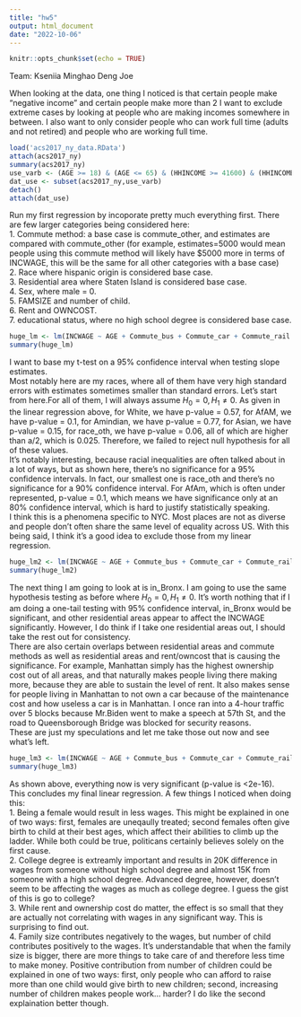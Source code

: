 ```yaml
---
title: "hw5"
output: html_document
date: "2022-10-06"
---
```


```r
knitr::opts_chunk$set(echo = TRUE)
```
Team: Kseniia Minghao Deng Joe

When looking at the data, one thing I noticed is that certain people make "negative income" and certain people make more than 2 I want to exclude extreme cases by looking at people who are making incomes somewhere in between. I also want to only consider people who can work full time (adults and not retired) and people who are working full time.

```r
load('acs2017_ny_data.RData')
attach(acs2017_ny)
summary(acs2017_ny)
use_varb <- (AGE >= 18) & (AGE <= 65) & (HHINCOME >= 41600) & (HHINCOME <= 140900) & (UHRSWORK >= 35)
dat_use <- subset(acs2017_ny,use_varb)
detach()
attach(dat_use)
```

Run my first regression by incoporate pretty much everything first. There are few larger categories being considered here: \
1. Commute method: a base case is commute_other, and estimates are compared with commute_other (for example, estimates=5000 would mean people using this commute method will likely have $5000 more in terms of INCWAGE, this will be the same for all other categories with a base case) \
2. Race where hispanic origin is considered base case. \
3. Residential area where Staten Island is considered base case. \
4. Sex, where male = 0. \
5. FAMSIZE and number of child. \
6. Rent and OWNCOST. \
7. educational status, where no high school degree is considered base case. \

```r
huge_lm <- lm(INCWAGE ~ AGE + Commute_bus + Commute_car + Commute_rail + Commute_subway + has_AnyHealthIns + white + AfAm + Amindian + Asian + race_oth + in_Nassau + in_Westchester + in_Queens + in_Bronx + in_Brooklyn + in_Manhattan + female + NCHILD + FAMSIZE + RENT + OWNCOST + educ_hs + educ_somecoll + educ_college + educ_advdeg)
summary(huge_lm)
```
I want to base my t-test on a 95% confidence interval when testing slope estimates. \
Most notably here are my races, where all of them have very high standard errors with estimates sometimes smaller than standard errors. Let's start from here.For all of them, I will always assume $H_0 = 0, H_1 \ne 0$. As given in the linear regression above, for White, we have p-value = 0.57, for AfAM, we have p-value = 0.1, for Amindian, we have p-value = 0.77, for Asian, we have p-value = 0.15, for race_oth, we have p-value = 0.06, all of which are higher than a/2, which is 0.025. Therefore, we failed to reject null hypothesis for all of these values. \
It's notably interesting, because racial inequalities are often talked about in a lot of ways, but as shown here, there's no significance for a 95% confidence intervals. In fact, our smallest one is race_oth and there's no significance for a 90% confidence interval. For AfAm, which is often under represented, p-value = 0.1, which means we have significance only at an 80% confidence interval, which is hard to justify statistically speaking. \
I think this is a phenomena specific to NYC. Most places are not as diverse and people don't often share the same level of equality across US. With this being said, I think it's a good idea to exclude those from my linear regression.

```r
huge_lm2 <- lm(INCWAGE ~ AGE + Commute_bus + Commute_car + Commute_rail + Commute_subway + has_AnyHealthIns + in_Nassau + in_Westchester + in_Queens + in_Bronx + in_Brooklyn + in_Manhattan + female + NCHILD + FAMSIZE + RENT + OWNCOST + educ_hs + educ_somecoll + educ_college + educ_advdeg)
summary(huge_lm2)
```
The next thing I am going to look at is in_Bronx. I am going to use the same hypothesis testing as before where $H_0 = 0, H_1 \ne 0$. It's worth nothing that if I am doing a one-tail testing with 95% confidence interval, in_Bronx would be significant, and other residential areas appear to affect the INCWAGE significantly. However, I do think if I take one residential areas out, I should take the rest out for consistency. \
There are also certain overlaps between residential areas and commute methods as well as residential areas and rent/owncost that is causing the significance. For example, Manhattan simply has the highest ownership cost out of all areas, and that naturally makes people living there making more, because they are able to sustain the level of rent. It also makes sense for people living in Manhattan to not own a car because of the maintenance cost and how useless a car is in Manhattan. I once ran into a 4-hour traffic over 5 blocks because Mr.Biden went to make a speech at 57th St, and the road to Queensborough Bridge was blocked for security reasons. \
These are just my speculations and let me take those out now and see what's left. \

```r
huge_lm3 <- lm(INCWAGE ~ AGE + Commute_bus + Commute_car + Commute_rail + Commute_subway + has_AnyHealthIns + female + NCHILD + FAMSIZE + RENT + OWNCOST + educ_hs + educ_somecoll + educ_college + educ_advdeg)
summary(huge_lm3)
```

As shown above, everything now is very significant (p-value is <2e-16). This concludes my final linear regression. A few things I noticed when doing this: \
1. Being a female would result in less wages. This might be explained in one of two ways: first, females are uneqaully treated; second females often give birth to child at their best ages, which affect their abilities to climb up the ladder. While both could be true, politicans certainly believes solely on the first cause. \
2. College degree is extreamly important and results in 20K difference in wages from someone without high school degree and almost 15K from someone with a high school degree. Advanced degree, however, doesn't seem to be affecting the wages as much as college degree. I guess the gist of this is go to college? \
3. While rent and ownership cost do matter, the effect is so small that they are actually not correlating with wages in any significant way. This is surprising to find out. \
4. Family size contributes negatively to the wages, but number of child contributes positively to the wages. It's understandable that when the family size is bigger, there are more things to take care of and therefore less time to make money. Positive contribution from number of children could be explained in one of two ways: first, only people who can afford to raise more than one child would give birth to new children; second, increasing number of children makes people work... harder? I do like the second explaination better though.